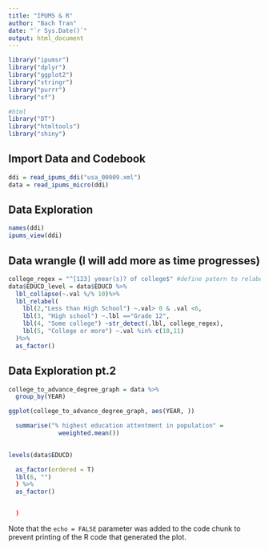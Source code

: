 ```yaml
---
title: "IPUMS & R"
author: "Bach Tran"
date: "`r Sys.Date()`"
output: html_document
---
```


```r
library("ipumsr")
library("dplyr")
library("ggplot2")
library("stringr")
library("purrr")
library("sf")

#html
library("DT")
library("htmltools")
library("shiny")

```

## Import Data and Codebook

```r
ddi = read_ipums_ddi("usa_00009.xml")
data = read_ipums_micro(ddi)
```

## Data Exploration
```r
names(ddi)
ipums_view(ddi)
```
## Data wrangle (I will add more as time progresses)
```r
college_regex = "^[123] yeear(s)? of college$" #define patern to relabel some college
data$EDUCD_level = data$EDUCD %>%
  lbl_collapse(~.val %/% 10)%>%
  lbl_relabel(
    lbl(2,"Less than High School") ~.val> 0 & .val <6,
    lbl(3, "High school") ~.lbl =="Grade 12",
    lbl(4, "Some college") ~str_detect(.lbl, college_regex),
    lbl(5, "College or more") ~.val %in% c(10,11)
  )%>%
  as_factor()
```


## Data Exploration pt.2
```r
college_to_advance_degree_graph = data %>%
  group_by(YEAR)

ggplot(college_to_advance_degree_graph, aes(YEAR, ))

  summarise("% highest education attentment in population" =
              weeighted.mean()) 
    

levels(data$EDUCD)

  as_factor(ordered = T)
  lbl(6, "")
  ) %>%
  as_factor()


  )
```
Note that the `echo = FALSE` parameter was added to the code chunk to prevent printing of the R code that generated the plot.
